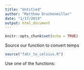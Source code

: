 ```yaml
---
title: "Untitled"
author: "Matthew Druckenmiller"
date: "1/17/2019"
output: html_document
---
```


```r
knitr::opts_chunk$set(echo = TRUE)
```

Source our function to convert temps

```r
source("fahr_to_celsius.R")
```

Use one of the functions:

```r

```

